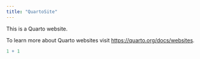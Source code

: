 ```yaml
---
title: "QuartoSite"
---
```


This is a Quarto website.

To learn more about Quarto websites visit <https://quarto.org/docs/websites>.

```r
1 + 1
```
